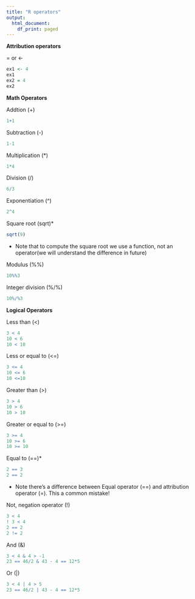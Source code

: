 ---
title: "R operators"
output:
  html_document:
    df_print: paged
---
**Attribution operators**

= or <-

```{r}
ex1 <- 4
ex1
ex2 = 4
ex2
```


**Math Operators**

Addtion (+)

```{r}
1+1 
```

Subtraction (-)

```{r}
1-1
```

Multiplication (*)

```{r}
1*4
```

Division (/)

```{r}
6/3
```

Exponentiation (^)

```{r}
2^4
```
Square root (sqrt)*

```{r}
sqrt(9)
```
* Note that to compute the square root we use a function, not an operator(we will understand the difference in future)

Modulus (%%)

```{r}
10%%3
```

Integer division (%/%)

```{r}
10%/%3
```

**Logical Operators**


Less than (<)

```{r}
3 < 4
10 < 6
10 < 10
```

Less or equal to (<=)

```{r}
3 <= 4
10 <= 6
10 <=10
```

Greater than (>)

```{r}
3 > 4
10 > 6
10 > 10
```

Greater or equal to (>=)

```{r}
3 >= 4
10 >= 6
10 >= 10
```

Equal to (==)*

```{r}
2 == 3
2 == 2
```
* Note there's a difference between Equal operator (==) and attribution operator (=). This a common mistake!

Not, negation operator (!)

```{r}
3 < 4 
! 3 < 4
2 == 2
2 != 2
```

And (&)

```{r}
3 < 4 & 4 > -1
23 == 46/2 & 43 - 4 == 12*5
```

Or (|)

```{r}
3 < 4 | 4 > 5
23 == 46/2 | 43 - 4 == 12*5
```